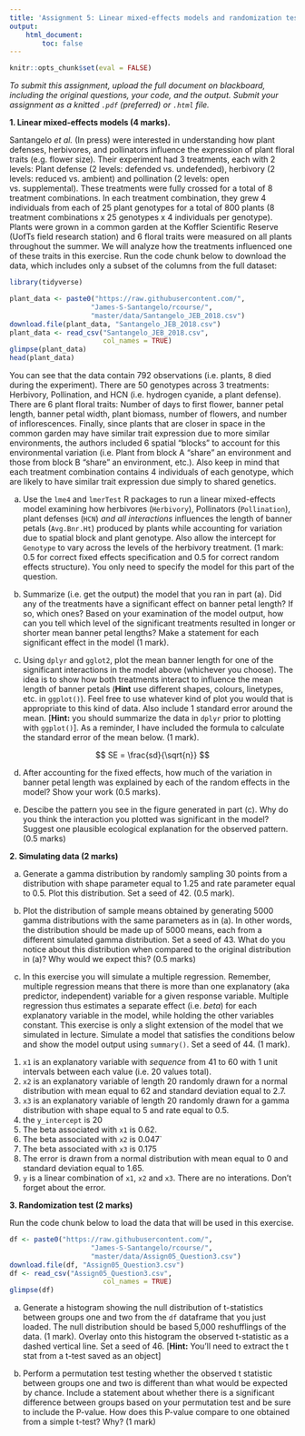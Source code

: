 ```yaml
---
title: 'Assignment 5: Linear mixed-effects models and randomization tests (8 marks)'
output:
    html_document:
        toc: false
---
```


```r
knitr::opts_chunk$set(eval = FALSE)
```

*To submit this assignment, upload the full document on blackboard,
including the original questions, your code, and the output. Submit
your assignment as a knitted `.pdf` (preferred) or `.html` file.*

**1.  Linear mixed-effects models (4 marks).**

Santangelo _et al._ (In press) were interested in understanding how plant defenses, herbivores,
and pollinators influence the expression of plant floral traits (e.g. flower size). Their experiment
had 3 treatments, each with 2 levels: Plant defense (2 levels: defended vs. undefended), herbivory
(2 levels: reduced vs. ambient) and pollination (2 levels: open vs. supplemental). These treatments
were fully crossed for a total of 8 treatment combinations. In each treatment combination, they grew 
4 individuals from each of 25 plant genotypes for a total of 800 plants (8 treatment combinations x 
25 genotypes x 4 individuals per genotype). Plants were grown in a common garden at the Koffler 
Scientific Reserve (UofTs field research station) and 6 floral traits were measured on all plants 
throughout the summer. We will analyze how the treatments influenced one of these traits in this 
exercise. Run the code chunk below to download the data, which includes only a subset of the columns 
from the full dataset:
    
```r
library(tidyverse)

plant_data <- paste0("https://raw.githubusercontent.com/",
                    "James-S-Santangelo/rcourse/",
                    "master/data/Santangelo_JEB_2018.csv")
download.file(plant_data, "Santangelo_JEB_2018.csv")
plant_data <- read_csv("Santangelo_JEB_2018.csv", 
                       col_names = TRUE)
glimpse(plant_data)
head(plant_data)
```

You can see that the data contain 792 observations (i.e. plants, 8 died during the experiment). There are 50 
genotypes across 3 treatments: Herbivory, Pollination, and HCN (i.e. hydrogen cyanide, a plant defense). There
are 6 plant floral traits: Number of days to first flower, banner petal length, banner petal width, plant biomass, 
number of flowers, and number of inflorescences. Finally, since plants that are closer in space in the common
garden may have similar trait expression due to more similar environments, the authors included 6 spatial "blocks" to 
account for this environmental variation (i.e. Plant from block A "share" an environment and those from block B
"share" an environment, etc.). Also keep in mind that each treatment combination contains 4 individuals of each
genotype, which are likely to have similar trait expression due simply to shared genetics.
    
(a) Use the `lme4` and `lmerTest` R packages to run a linear mixed-effects model examining how herbivores (`Herbivory`), Pollinators (`Pollination`), 
plant defenses (`HCN`) _and all interactions_ influences the length of banner petals (`Avg.Bnr.Ht`) produced by
plants while accounting for variation due to spatial block and plant genotype. Also allow the intercept for `Genotype` to vary across the levels of the herbivory treatment. (1 mark: 0.5 for correct fixed effects specification and 0.5 for correct random effects structure). You only need to specify the model for this part of the question.

(b) Summarize (i.e. get the output) the model that you ran in part (a). Did any of the treatments have a significant effect on banner petal length? If so, which ones? Based on your examination of the model output, how can you tell which level of the significant treatments resulted in longer or shorter mean banner petal lengths? Make a statement for each significant effect in the model (1 mark).

(c) Using `dplyr` and `gglot2`, plot the mean banner length for one of the significant interactions in the model above (whichever you choose). The idea is to show how both treatments interact to influence the mean length of banner petals (**Hint** use different shapes, colours, linetypes, etc. in `ggplot()`). Feel free to use whatever kind of plot you would that is appropriate to this kind of data. Also include 1 standard error around the mean. [**Hint:** you should summarize the data in `dplyr` prior to plotting with `ggplot()`]. As a reminder, I have included the formula to calculate the standard error of the mean below. (1 mark).

$$ SE = \frac{sd}{\sqrt{n}}  $$

(d) After accounting for the fixed effects, how much of the variation in banner petal length was explained by each of the random effects in the model? Show your work (0.5 marks). 

(e) Descibe the pattern you see in the figure generated in part (c). Why do you think the interaction you plotted was significant in the model? Suggest one plausible ecological explanation for the observed pattern. (0.5 marks)

**2. Simulating data (2 marks)**

(a) Generate a gamma distribution by randomly sampling 30 points from a distribution with shape parameter equal to 1.25 and rate parameter equal to 0.5. Plot this distribution. Set a seed of 42. (0.5 mark).

(b) Plot the distribution of sample means obtained by generating 5000 gamma distributions with the same parameters as in (a). In other words, the distribution should be made up of 5000 means, each from a different simulated gamma distribution. Set a seed of 43. What do you notice about this distribution when compared to the original distribution in (a)? Why would we expect this? (0.5 marks)

(c) In this exercise you will simulate a multiple regression. Remember, multiple regression means that there is more than one explanatory (aka predictor, independent) variable for a given response variable. Multiple regression thus estimates a separate effect (i.e. _beta_) for each explanatory variable in the model, while holding the other variables constant. This exercise is only a slight extension of the model that we simulated in lecture. Simulate a model that satisfies the conditions below and show the model output using `summary()`. Set a seed of 44. (1 mark).

1. `x1` is an explanatory variable with _sequence_ from 41 to 60 with 1 unit intervals between each value (i.e. 20 values total).
2. `x2` is an explanatory variable of length 20 randomly drawn for a normal distribution with mean equal to 62 and standard deviation equal to 2.7.
2. `x3` is an explanatory variable of length 20 randomly drawn for a gamma distribution with shape equal to 5 and rate equal to 0.5.
3. the `y_intercept` is 20
4. The beta associated with `x1` is 0.62.
5. The beta associated with `x2` is 0.047`
6. The beta associated with `x3` is 0.175
6. The error is drawn from a normal distribution with mean equal to 0 and standard deviation equal to 1.65.
7. `y` is a linear combination of `x1`, `x2` and `x3`. There are no interations. Don't forget about the error. 

**3. Randomization test (2 marks)**

Run the code chunk below to load the data that will be used in this exercise.

```r
df <- paste0("https://raw.githubusercontent.com/",
                    "James-S-Santangelo/rcourse/",
                    "master/data/Assign05_Question3.csv")
download.file(df, "Assign05_Question3.csv")
df <- read_csv("Assign05_Question3.csv", 
                       col_names = TRUE)
glimpse(df)
```

(a) Generate a histogram showing the null distribution of t-statistics between groups one and two from the `df` dataframe that you just loaded. The null distribution should be based 5,000 reshufflings of the data. (1 mark). Overlay onto this histogram the observed t-statistic as a dashed vertical line. Set a seed of 46. [**Hint:** You'll need to extract the t stat from a t-test saved as an object]

(b) Perform a permutation test testing whether the observed t statistic between groups one and two is different than what would be expected by chance. Include a statement about whether there is a significant difference between groups based on your permutation test and be sure to include the P-value. How does this P-value compare to one obtained from a simple t-test? Why? (1 mark)
